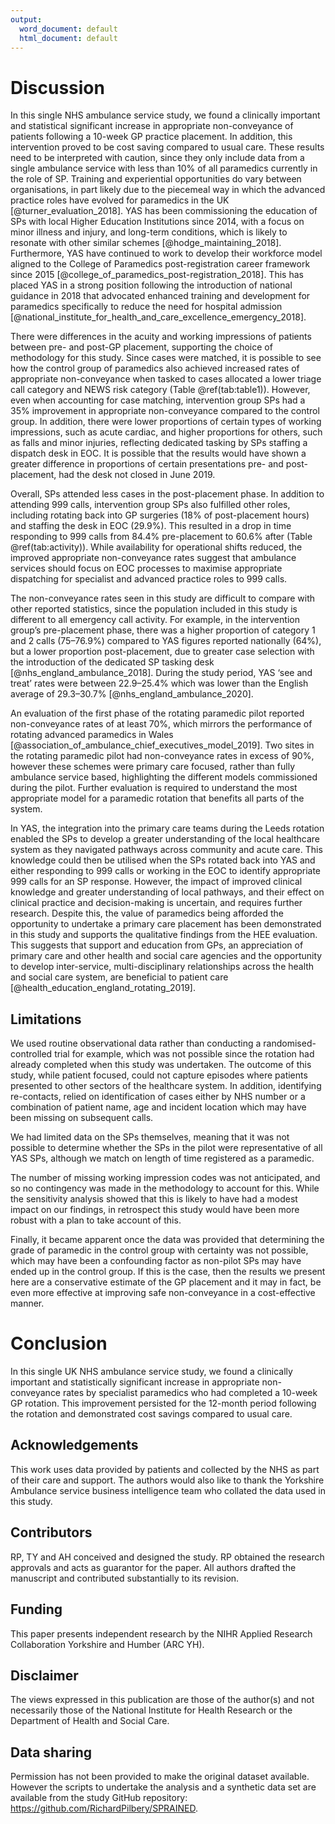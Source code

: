 ```yaml
---
output:
  word_document: default
  html_document: default
---
```

# Discussion {-}

In this single NHS ambulance service study, we found a clinically important and statistical significant increase in appropriate non-conveyance of patients following a 10-week GP practice placement. In addition, this intervention proved to be cost saving compared to usual care. These results need to be interpreted with caution, since they only include data from a single ambulance service with less than 10% of all paramedics currently in the role of SP. Training and experiential opportunities do vary between organisations, in part likely due to the piecemeal way in which the advanced practice roles have evolved for paramedics in the UK [@turner_evaluation_2018]. YAS has been commissioning the education of SPs with local Higher Education Institutions since 2014, with a focus on minor illness and injury, and long-term conditions, which is likely to resonate with other similar schemes [@hodge_maintaining_2018]. Furthermore, YAS have continued to work to develop their workforce model aligned to the College of Paramedics post-registration career framework since 2015 [@college_of_paramedics_post-registration_2018]. This has placed YAS in a strong position following the introduction of national guidance in 2018 that advocated enhanced training and development for paramedics specifically to reduce the need for hospital admission [@national_institute_for_health_and_care_excellence_emergency_2018]. 

There were differences in the acuity and working impressions of patients between pre- and post-GP placement, supporting the choice of methodology for this study. Since cases were matched, it is possible to see how the control group of paramedics also achieved increased rates of appropriate non-conveyance when tasked to cases allocated a lower triage call category and NEWS risk category (Table \@ref(tab:table1)). However, even when accounting for case matching, intervention group SPs had a 35% improvement in appropriate non-conveyance compared to the control group. In addition, there were lower proportions of certain types of working impressions, such as acute cardiac, and higher proportions for others, such as falls and minor injuries, reflecting dedicated tasking by SPs staffing a dispatch desk in EOC. It is possible that the results would have shown a greater difference in proportions of certain presentations pre- and post-placement, had the desk not closed in June 2019.

Overall, SPs attended less cases in the post-placement phase. In addition to attending 999 calls, intervention group SPs also fulfilled other roles, including rotating back into GP surgeries (18% of post-placement hours) and staffing the desk in EOC (29.9%). This resulted in a drop in time responding to 999 calls from 84.4% pre-placement to 60.6% after (Table \@ref(tab:activity)). While availability for operational shifts reduced, the improved appropriate non-conveyance rates suggest that ambulance services should focus on EOC processes to maximise appropriate dispatching for specialist and advanced practice roles to 999 calls. 

The non-conveyance rates seen in this study are difficult to compare with other reported statistics, since the population included in this study is different to all emergency call activity. For example, in the intervention group's pre-placement phase, there was a higher proportion of category 1 and 2 calls (75--76.9%) compared to YAS figures reported nationally (64%), but a lower proportion post-placement, due to greater case selection with the introduction of the dedicated SP tasking desk [@nhs_england_ambulance_2018]. During the study period, YAS 'see and treat' rates were between 22.9--25.4% which was lower than the English average of 29.3--30.7% [@nhs_england_ambulance_2020]. 

An evaluation of the first phase of the rotating paramedic pilot reported non-conveyance rates of at least 70%, which mirrors the performance of rotating advanced paramedics in Wales [@association_of_ambulance_chief_executives_model_2019]. Two sites in the rotating paramedic pilot had non-conveyance rates in excess of 90%, however these schemes were primary care focused, rather than fully ambulance service based, highlighting the different models commissioned during the pilot.  Further evaluation is required to understand the most appropriate model for a paramedic rotation that benefits all parts of the system.

In YAS, the integration into the primary care teams during the Leeds rotation enabled the SPs to develop a greater understanding of the local healthcare system as they navigated pathways across community and acute care. This knowledge could then be utilised when the SPs rotated back into YAS and either responding to 999 calls or working in the EOC to identify appropriate 999 calls for an SP response. However, the impact of improved clinical knowledge and greater understanding of local pathways, and their effect on clinical practice and decision-making is uncertain, and requires further research. Despite this, the value of paramedics being afforded the opportunity to undertake a primary care placement has been demonstrated in this study and supports  the qualitative findings from the HEE evaluation. This suggests that support and education from GPs, an appreciation of primary care and other health and social care agencies and the opportunity to develop inter-service, multi-disciplinary relationships across the health and social care system, are beneficial to patient care [@health_education_england_rotating_2019].


## Limitations {-}

We used routine observational data rather than conducting a randomised-controlled trial for example, which was not possible since the rotation had already completed when this study was undertaken. The outcome of this study, while patient focused, could not capture episodes where patients presented to other sectors of the healthcare system. In addition, identifying re-contacts, relied on identification of cases either by NHS number or a combination of patient name, age and incident location which may have been missing on subsequent calls.

We had limited data on the SPs themselves, meaning that it was not possible to determine whether the SPs in the pilot were representative of all YAS SPs, although we match on length of time registered as a paramedic.

The number of missing working impression codes was not anticipated, and so no contingency was made in the methodology to account for this. While the sensitivity analysis showed that this is likely to have had a modest impact on our findings, in retrospect this study would have been more robust with a plan to take account of this.

Finally, it became apparent once the data was provided that determining the grade of paramedic in the control group with certainty was not possible, which may have been a confounding factor as non-pilot SPs may have ended up in the control group. If this is the case, then the results we present here are a conservative estimate of the GP placement and it may in fact, be even more effective at improving safe non-conveyance in a cost-effective manner.


# Conclusion {-}

In this single UK NHS ambulance service study, we found a clinically important and statistically significant increase in appropriate non-conveyance rates by specialist paramedics who had completed a 10-week GP rotation. This improvement persisted for the 12-month period following the rotation and demonstrated cost savings compared to usual care.


## Acknowledgements {-}

This work uses data provided by patients and collected by the NHS as part of their care and support. The authors would also like to thank the Yorkshire Ambulance service business intelligence team who collated the data used in this study.

## Contributors {-}

RP, TY and AH conceived and designed the study. RP obtained the research approvals and acts as guarantor for the paper. All authors drafted the manuscript and contributed substantially to its revision.

## Funding {-}

This paper presents independent research by the NIHR Applied Research Collaboration Yorkshire and Humber (ARC YH).

## Disclaimer {-}

The views expressed in this publication are those of the author(s) and not necessarily those of the National Institute for Health Research or the Department of Health and Social Care.

## Data sharing {-}

Permission has not been provided to make the original dataset available. However the scripts to undertake the analysis and a synthetic data set are available from the study GitHub repository:  [https://github.com/RichardPilbery/SPRAINED](https://github.com/RichardPilbery/SPRAINED).

